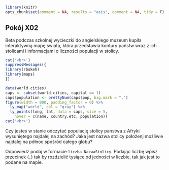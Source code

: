 ```r
library(knitr)
opts_chunk$set(comment = NA, results = "asis", comment = NA, tidy = F)
```

## Pokój X02

Beta podczas szkolnej wycieczki do angielskiego muzeum kupiła interaktywną mapę świata, która przedstawia kontury państw wraz z ich stolicami i informacjami o liczności populacji w stolicy.

```r
cat('<br>')	
suppressMessages({
library(rbokeh)
library(maps)
})

data(world.cities)
caps <- subset(world.cities, capital == 1)
caps$population <- prettyNum(caps$pop, big.mark = ",")
figure(width = 800, padding_factor = 0) %>%
  ly_map("world", col = "gray") %>%
  ly_points(long, lat, data = caps, size = 5,
    hover = c(name, country.etc, population))
cat('<br>')	
```

Czy jesteś w stanie odczytać populację stolicy państwa z Afryki wysuniętego najdalej na zachód? Jaka jest nazwa stolicy położenj możliwie najdalej na północ spośród całego globu?

Odpowiedź podaj w formacie `liczba NazwaStolicy`. Podając liczbę wpisz przecinek (`,`) tak by rozdzielić tysiące od jedności w liczbie, tak jak jest to podane na mapie.
